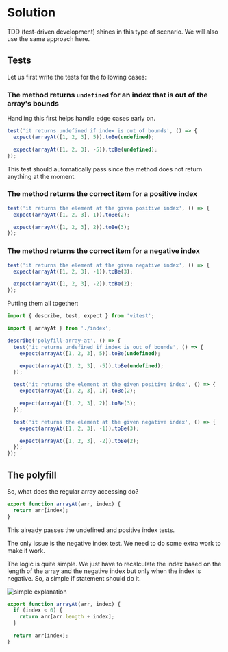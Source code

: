 
# Solution

TDD (test-driven development) shines in this type of scenario. We will also use the same approach here.

## Tests

Let us first write the tests for the following cases:

### The method returns `undefined` for an index that is out of the array's bounds

Handling this first helps handle edge cases early on.

```js title="index.test.js"
test('it returns undefined if index is out of bounds', () => {
  expect(arrayAt([1, 2, 3], 5)).toBe(undefined);

  expect(arrayAt([1, 2, 3], -5)).toBe(undefined);
});
```

This test should automatically pass since the method does not return anything at the moment.

### The method returns the correct item for a positive index

```js title="index.test.js"
test('it returns the element at the given positive index', () => {
  expect(arrayAt([1, 2, 3], 1)).toBe(2);

  expect(arrayAt([1, 2, 3], 2)).toBe(3);
});
```

### The method returns the correct item for a negative index

```js title="index.test.js"
test('it returns the element at the given negative index', () => {
  expect(arrayAt([1, 2, 3], -1)).toBe(3);

  expect(arrayAt([1, 2, 3], -2)).toBe(2);
});
```

Putting them all together:

```js title="index.test.js"
import { describe, test, expect } from 'vitest';

import { arrayAt } from './index';

describe('polyfill-array-at', () => {
  test('it returns undefined if index is out of bounds', () => {
    expect(arrayAt([1, 2, 3], 5)).toBe(undefined);

    expect(arrayAt([1, 2, 3], -5)).toBe(undefined);
  });

  test('it returns the element at the given positive index', () => {
    expect(arrayAt([1, 2, 3], 1)).toBe(2);

    expect(arrayAt([1, 2, 3], 2)).toBe(3);
  });

  test('it returns the element at the given negative index', () => {
    expect(arrayAt([1, 2, 3], -1)).toBe(3);

    expect(arrayAt([1, 2, 3], -2)).toBe(2);
  });
});
```

## The polyfill

So, what does the regular array accessing do?

```js
export function arrayAt(arr, index) {
  return arr[index];
}
```

This already passes the undefined and positive index tests.

The only issue is the negative index test. We need to do some extra work to make it work.

The logic is quite simple. We just have to recalculate the index based on the length of the array and the negative index but only when the index is negative. So, a simple if statement should do it.

![simple explanation](./polyfill-array-at.webp)

```js
export function arrayAt(arr, index) {
  if (index < 0) {
    return arr[arr.length + index];
  }

  return arr[index];
}
```
